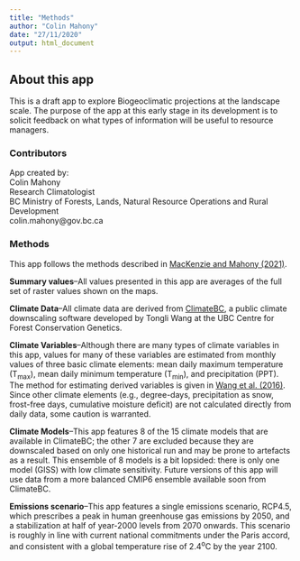```yaml
---
title: "Methods"
author: "Colin Mahony"
date: "27/11/2020"
output: html_document
---
```


## About this app

This is a draft app to explore Biogeoclimatic projections at the landscape scale. The purpose of the app at this early stage in its development is to solicit feedback on what types of information will be useful to resource managers. 

### Contributors
App created by:<br>
Colin Mahony<br>
Research Climatologist<br>
BC Ministry of Forests, Lands, Natural Resource Operations and Rural Development<br>
colin.mahony@gov.bc.ca

### Methods

This app follows the methods described in [MacKenzie and Mahony (2021)](https://www.researchgate.net/profile/Colin_Mahony/publication/345634719_An_ecological_approach_to_climate_change-informed_tree_species_selection_for_reforestation/links/5fa98d28a6fdcc062420460a/An-ecological-approach-to-climate-change-informed-tree-species-selection-for-reforestation.pdf). 

**Summary values**--All values presented in this app are averages of the full set of raster values shown on the maps. 

**Climate Data**--All climate data are derived from [ClimateBC](http://climatebc.ca/), a public climate downscaling software developed by Tongli Wang at the UBC Centre for Forest Conservation Genetics. 

**Climate Variables**--Although there are many types of climate variables in this app, values for many of these variables are estimated from monthly values of three basic climate elements: mean daily maximum temperature (T<sub>max</sub>), mean daily minimum temperature (T<sub>min</sub>), and precipitation (PPT). The method for estimating derived variables is given in [Wang et al. (2016)](https://journals.plos.org/plosone/article?id=10.1371/journal.pone.0156720). Since other climate elements (e.g., degree-days, precipitation as snow, frost-free days, cumulative moisture deficit) are not calculated directly from daily data, some caution is warranted. 

**Climate Models**--This app features 8 of the 15 climate models that are available in ClimateBC; the other 7 are excluded because they are downscaled based on only one historical run and may be prone to artefacts as a result. This ensemble of 8 models is a bit lopsided: there is only one model (GISS) with low climate sensitivity. Future versions of this app will use data from a more balanced CMIP6 ensemble available soon from ClimateBC. 

**Emissions scenario**--This app features a single emissions scenario, RCP4.5, which prescribes a peak in human greenhouse gas emissions by 2050, and a stabilization at half of year-2000 levels from 2070 onwards. This scenario is roughly in line with current national commitments under the Paris accord, and consistent with a global temperature rise of 2.4<sup>o</sup>C by the year 2100. 

